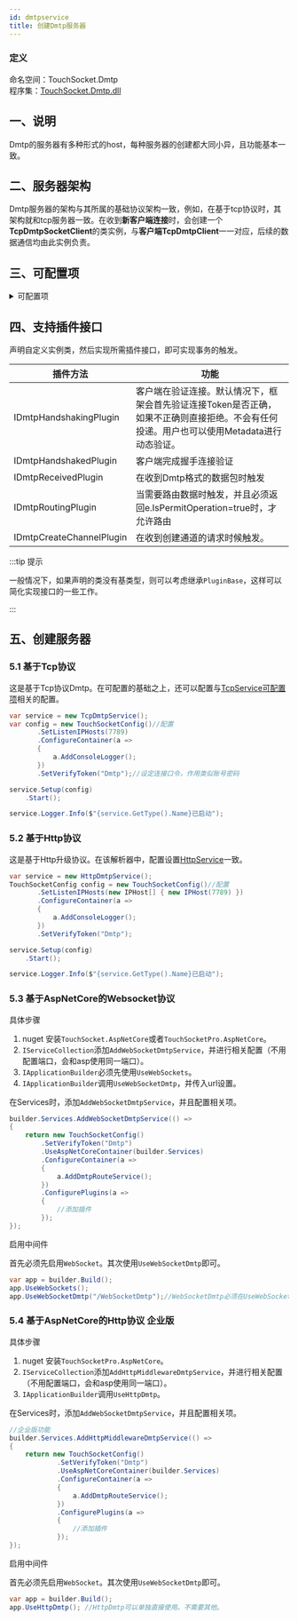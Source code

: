 ```yaml
---
id: dmtpservice
title: 创建Dmtp服务器
---
```



### 定义

命名空间：TouchSocket.Dmtp <br/>
程序集：[TouchSocket.Dmtp.dll](https://www.nuget.org/packages/TouchSocket.Dmtp)

## 一、说明

Dmtp的服务器有多种形式的host，每种服务器的创建都大同小异，且功能基本一致。


## 二、服务器架构

Dmtp服务器的架构与其所属的基础协议架构一致，例如，在基于tcp协议时，其架构就和tcp服务器一致。在收到**新客户端连接**时，会创建一个**TcpDmtpSocketClient**的类实例，与**客户端TcpDmtpClient**一一对应，后续的数据通信均由此实例负责。


## 三、可配置项

<details>
<summary>可配置项</summary>
<div>

#### SetVerifyTimeout
设置验证超时时间，默认3000ms。（仅Dmtp可用） 。

#### SetVerifyToken
设置验证口令。 

</div>
</details>

## 四、支持插件接口

声明自定义实例类，然后实现所需插件接口，即可实现事务的触发。

|  插件方法 | 功能 |
| --- | --- |
| IDmtpHandshakingPlugin | 客户端在验证连接。默认情况下，框架会首先验证连接Token是否正确，如果不正确则直接拒绝。不会有任何投递。用户也可以使用Metadata进行动态验证。 |
| IDmtpHandshakedPlugin | 客户端完成握手连接验证 |
| IDmtpReceivedPlugin | 在收到Dmtp格式的数据包时触发 |
| IDmtpRoutingPlugin | 当需要路由数据时触发，并且必须返回e.IsPermitOperation=true时，才允许路由 |
| IDmtpCreateChannelPlugin | 在收到创建通道的请求时候触发。 |

:::tip 提示

一般情况下，如果声明的类没有基类型，则可以考虑继承`PluginBase`，这样可以简化实现接口的一些工作。

:::  

## 五、创建服务器


### 5.1 基于Tcp协议

这是基于Tcp协议Dmtp。在可配置的基础之上，还可以配置与[TcpService可配置项](./tcpservice.mdx)相关的配置。

```csharp
var service = new TcpDmtpService();
var config = new TouchSocketConfig()//配置
       .SetListenIPHosts(7789)
       .ConfigureContainer(a =>
       {
           a.AddConsoleLogger();
       })
       .SetVerifyToken("Dmtp");//设定连接口令，作用类似账号密码

service.Setup(config)
    .Start();

service.Logger.Info($"{service.GetType().Name}已启动");
```

### 5.2 基于Http协议

这是基于Http升级协议。在该解析器中，配置设置[HttpService](./httpservice.mdx)一致。

```csharp
var service = new HttpDmtpService();
TouchSocketConfig config = new TouchSocketConfig()//配置
       .SetListenIPHosts(new IPHost[] { new IPHost(7789) })
       .ConfigureContainer(a =>
       {
           a.AddConsoleLogger();
       })
       .SetVerifyToken("Dmtp");

service.Setup(config)
    .Start();

service.Logger.Info($"{service.GetType().Name}已启动");
```

### 5.3 基于AspNetCore的Websocket协议

具体步骤

1. nuget 安装`TouchSocket.AspNetCore`或者`TouchSocketPro.AspNetCore`。
2. `IServiceCollection`添加`AddWebSocketDmtpService`，并进行相关配置（不用配置端口，会和asp使用同一端口）。
3. `IApplicationBuilder`必须先使用`UseWebSockets`。
4. `IApplicationBuilder`调用`UseWebSocketDmtp`，并传入url设置。

在Services时，添加`AddWebSocketDmtpService`，并且配置相关项。

```csharp
builder.Services.AddWebSocketDmtpService(() =>
{
    return new TouchSocketConfig()
        .SetVerifyToken("Dmtp")
        .UseAspNetCoreContainer(builder.Services)
        .ConfigureContainer(a =>
        {
            a.AddDmtpRouteService();
        })
        .ConfigurePlugins(a =>
        {
            //添加插件
        });
});
```

启用中间件

首先必须先启用`WebSocket`。其次使用`UseWebSocketDmtp`即可。

```csharp
var app = builder.Build();
app.UseWebSockets();
app.UseWebSocketDmtp("/WebSocketDmtp");//WebSocketDmtp必须在UseWebSockets之后使用。
```

### 5.4 基于AspNetCore的Http协议 <Tag>企业版</Tag>

具体步骤

1. nuget 安装`TouchSocketPro.AspNetCore`。
2. `IServiceCollection`添加`AddHttpMiddlewareDmtpService`，并进行相关配置（不用配置端口，会和asp使用同一端口）。
3. `IApplicationBuilder`调用`UseHttpDmtp`。

在Services时，添加`AddWebSocketDmtpService`，并且配置相关项。

```csharp
//企业版功能
builder.Services.AddHttpMiddlewareDmtpService(() =>
{
    return new TouchSocketConfig()
            .SetVerifyToken("Dmtp")
            .UseAspNetCoreContainer(builder.Services)
            .ConfigureContainer(a =>
            {
                a.AddDmtpRouteService();
            })
            .ConfigurePlugins(a =>
            {
                //添加插件
            });
});
```

启用中间件

首先必须先启用`WebSocket`。其次使用`UseWebSocketDmtp`即可。

```csharp
var app = builder.Build();
app.UseHttpDmtp(); //HttpDmtp可以单独直接使用。不需要其他。
```